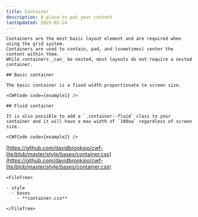 ```yaml
---
title: Container
description: A place to put your content
lastUpdated: 2025-02-24
---
```




<Tabs>
  <TabItem label="Overview" icon="puzzle">

    Containers are the most basic layout element and are required when using the grid system.
    Containers are used to contain, pad, and (sometimes) center the content within them.
    While containers _can_ be nested, most layouts do not require a nested container.

    ## Basic container

    The basic container is a fixed width proportionate to screen size.

    <CWFCode code={example1} />

    ## Fluid container

    It is also possible to add a `.container--fluid` class to your container and it will have a max width of `100vw` regardless of screen size.

    <CWFCode code={example2} />
  </TabItem>
  <TabItem label="Files" icon="list-format">

  [https://github.com/davidbrooksio/cwf-lite/blob/master/style/bases/container.css](https://github.com/davidbrooksio/cwf-lite/blob/master/style/bases/container.css)
  
    <FileTree>

    - style
      - bases
        - **container.css**

    </FileTree>
  </TabItem>
  <TabItem label="Stylesheet" icon="open-book">
    <Code code={cssExample} lang="css" />
  </TabItem>
</Tabs>
